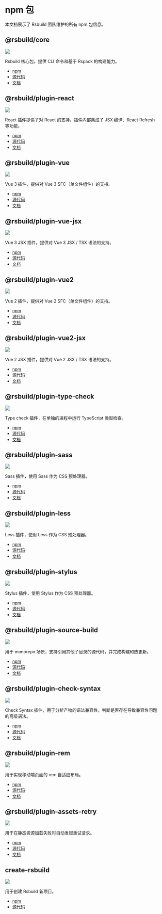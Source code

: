 # npm 包

本文档展示了 Rsbuild 团队维护的所有 npm 包信息。

## @rsbuild/core

![](https://img.shields.io/npm/v/@rsbuild/core?style=flat-square&colorA=564341&colorB=EDED91)

Rsbuild 核心包，提供 CLI 命令和基于 Rspack 的构建能力。

- [npm](https://npmjs.com/package/@rsbuild/core)
- [源代码](https://github.com/web-infra-dev/rsbuild/tree/main/packages/core)
- [文档](/api/javascript-api/core)

## @rsbuild/plugin-react

![](https://img.shields.io/npm/v/@rsbuild/plugin-react?style=flat-square&colorA=564341&colorB=EDED91)

React 插件提供了对 React 的支持，插件内部集成了 JSX 编译、React Refresh 等功能。

- [npm](https://npmjs.com/package/@rsbuild/plugin-react)
- [源代码](https://github.com/web-infra-dev/rsbuild/tree/main/packages/plugin-react)
- [文档](/plugins/list/plugin-react)

## @rsbuild/plugin-vue

![](https://img.shields.io/npm/v/@rsbuild/plugin-vue?style=flat-square&colorA=564341&colorB=EDED91)

Vue 3 插件，提供对 Vue 3 SFC（单文件组件）的支持。

- [npm](https://npmjs.com/package/@rsbuild/plugin-vue)
- [源代码](https://github.com/web-infra-dev/rsbuild/tree/main/packages/plugin-vue)
- [文档](/plugins/list/plugin-vue)

## @rsbuild/plugin-vue-jsx

![](https://img.shields.io/npm/v/@rsbuild/plugin-vue-jsx?style=flat-square&colorA=564341&colorB=EDED91)

Vue 3 JSX 插件，提供对 Vue 3 JSX / TSX 语法的支持。

- [npm](https://npmjs.com/package/@rsbuild/plugin-vue-jsx)
- [源代码](https://github.com/web-infra-dev/rsbuild/tree/main/packages/plugin-vue-jsx)
- [文档](/plugins/list/plugin-vue-jsx)

## @rsbuild/plugin-vue2

![](https://img.shields.io/npm/v/@rsbuild/plugin-vue2?style=flat-square&colorA=564341&colorB=EDED91)

Vue 2 插件，提供对 Vue 2 SFC（单文件组件）的支持。

- [npm](https://npmjs.com/package/@rsbuild/plugin-vue2)
- [源代码](https://github.com/web-infra-dev/rsbuild/tree/main/packages/plugin-vue2)
- [文档](/plugins/list/plugin-vue2)

## @rsbuild/plugin-vue2-jsx

![](https://img.shields.io/npm/v/@rsbuild/plugin-vue2-jsx?style=flat-square&colorA=564341&colorB=EDED91)

Vue 2 JSX 插件，提供对 Vue 2 JSX / TSX 语法的支持。

- [npm](https://npmjs.com/package/@rsbuild/plugin-vue2-jsx)
- [源代码](https://github.com/web-infra-dev/rsbuild/tree/main/packages/plugin-vue2-jsx)
- [文档](/plugins/list/plugin-vue2-jsx)

## @rsbuild/plugin-type-check

![](https://img.shields.io/npm/v/@rsbuild/plugin-type-check?style=flat-square&colorA=564341&colorB=EDED91)

Type check 插件，在单独的进程中运行 TypeScript 类型检查。

- [npm](https://npmjs.com/package/@rsbuild/plugin-type-check)
- [源代码](https://github.com/web-infra-dev/rsbuild/tree/main/packages/plugin-type-check)
- [文档](/plugins/list/plugin-type-check)

## @rsbuild/plugin-sass

![](https://img.shields.io/npm/v/@rsbuild/plugin-sass?style=flat-square&colorA=564341&colorB=EDED91)

Sass 插件，使用 Sass 作为 CSS 预处理器。

- [npm](https://npmjs.com/package/@rsbuild/plugin-sass)
- [源代码](https://github.com/web-infra-dev/rsbuild/tree/main/packages/plugin-sass)
- [文档](/plugins/list/plugin-sass)

## @rsbuild/plugin-less

![](https://img.shields.io/npm/v/@rsbuild/plugin-less?style=flat-square&colorA=564341&colorB=EDED91)

Less 插件，使用 Less 作为 CSS 预处理器。

- [npm](https://npmjs.com/package/@rsbuild/plugin-less)
- [源代码](https://github.com/web-infra-dev/rsbuild/tree/main/packages/plugin-less)
- [文档](/plugins/list/plugin-less)

## @rsbuild/plugin-stylus

![](https://img.shields.io/npm/v/@rsbuild/plugin-stylus?style=flat-square&colorA=564341&colorB=EDED91)

Stylus 插件，使用 Stylus 作为 CSS 预处理器。

- [npm](https://npmjs.com/package/@rsbuild/plugin-stylus)
- [源代码](https://github.com/web-infra-dev/rsbuild/tree/main/packages/plugin-stylus)
- [文档](/plugins/list/plugin-stylus)

## @rsbuild/plugin-source-build

![](https://img.shields.io/npm/v/@rsbuild/plugin-source-build?style=flat-square&colorA=564341&colorB=EDED91)

用于 monorepo 场景，支持引用其他子目录的源代码，并完成构建和热更新。

- [npm](https://npmjs.com/package/@rsbuild/plugin-source-build)
- [源代码](https://github.com/web-infra-dev/rsbuild/tree/main/packages/plugin-source-build)
- [文档](/plugins/list/plugin-source-build)

## @rsbuild/plugin-check-syntax

![](https://img.shields.io/npm/v/@rsbuild/plugin-check-syntax?style=flat-square&colorA=564341&colorB=EDED91)

Check Syntax 插件，用于分析产物的语法兼容性，判断是否存在导致兼容性问题的高级语法。

- [npm](https://npmjs.com/package/@rsbuild/plugin-check-syntax)
- [源代码](https://github.com/web-infra-dev/rsbuild/tree/main/packages/plugin-check-syntax)
- [文档](/plugins/list/plugin-check-syntax)

## @rsbuild/plugin-rem

![](https://img.shields.io/npm/v/@rsbuild/plugin-rem?style=flat-square&colorA=564341&colorB=EDED91)

用于实现移动端页面的 rem 自适应布局。

- [npm](https://npmjs.com/package/@rsbuild/plugin-rem)
- [源代码](https://github.com/web-infra-dev/rsbuild/tree/main/packages/plugin-rem)
- [文档](/plugins/list/plugin-rem)

## @rsbuild/plugin-assets-retry

![](https://img.shields.io/npm/v/@rsbuild/plugin-assets-retry?style=flat-square&colorA=564341&colorB=EDED91)

用于在静态资源加载失败时自动发起重试请求。

- [npm](https://npmjs.com/package/@rsbuild/plugin-assets-retry)
- [源代码](https://github.com/web-infra-dev/rsbuild/tree/main/packages/plugin-assets-retry)
- [文档](/plugins/list/plugin-assets-retry)

## create-rsbuild

![](https://img.shields.io/npm/v/create-rsbuild?style=flat-square&colorA=564341&colorB=EDED91)

用于创建 Rsbuild 新项目。

- [npm](https://npmjs.com/package/create-rsbuild)
- [源代码](https://github.com/web-infra-dev/rsbuild/tree/main/packages/create-rsbuild)

